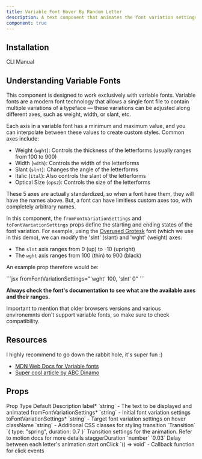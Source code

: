 ```yaml
---
title: Variable Font Hover By Random Letter
description: A text component that animates the font variation settings of letters in a random order. Works only with variable fonts.
component: true
---
```


<ComponentPreview name="variable-font-hover-by-random-letter-demo" />

## Installation

<Tabs defaultValue="cli">

<TabsList>
  <TabsTrigger value="cli">CLI</TabsTrigger>
  <TabsTrigger value="manual">Manual</TabsTrigger>
</TabsList>
<TabsContent value="cli">

<InstallTabs command="shadcn@latest add &quot;https://uwuui.com/r/variable-font-hover-by-random-letter.json&quot;" npx />

</TabsContent>  
<TabsContent value="manual">

<ComponentSource name="variable-font-hover-by-random-letter" />

</TabsContent>
</Tabs>

## Understanding Variable Fonts

This component is designed to work exclusively with variable fonts. Variable fonts are a modern font technology that allows a single font file to contain multiple variations of a typeface — these variations can be adjusted along different axes, such as weight, width, or slant, etc.

Each axis in a variable font has a minimum and maximum value, and you can interpolate between these values to create custom styles. Common axes include:

- Weight (`wght`): Controls the thickness of the letterforms (usually ranges from 100 to 900)
- Width (`wdth`): Controls the width of the letterforms
- Slant (`slnt`): Changes the angle of the letterforms
- Italic (`ital`): Also controls the slant of the letterforms
- Optical Size (`opsz`): Controls the size of the letterforms

These 5 axes are actually standardized, so when a font have them, they will have the names above. But, a font can have limitless custom axes too, with completely arbitrary names.

In this component, the `fromFontVariationSettings` and `toFontVariationSettings` props define the starting and ending states of the font variation. For example, using the [Overused Grotesk](https://github.com/RandomMaerks/Overused-Grotesk) font (which we use in this demo), we can modify the 'slnt' (slant) and 'wght' (weight) axes:

- The `slnt` axis ranges from 0 (up) to -10 (upright)
- The `wght` axis ranges from 100 (thin) to 900 (black)

An example prop therefore would be:

<CodeSnippet title="Font variation example prop">
```jsx
  fromFontVariationSettings="'wght' 100, 'slnt' 0"
```
</CodeSnippet>

**Always check the font's documentation to see what are the available axes and their ranges.**

Important to mention that older browsers versions and various environemnts don't support variable fonts, so make sure to check compatibility.

## Resources

I highly recommend to go down the rabbit hole, it's super fun :)

- [MDN Web Docs for Variable fonts](https://developer.mozilla.org/en-US/docs/Web/CSS/CSS_fonts/Variable_fonts_guide)
- [Super cool article by ABC Dinamo](https://abcdinamo.com/news/using-variable-fonts-on-the-web)

## Props

<Table>
  <TableHeader>
    <TableRow>
      <TableHead>Prop</TableHead>
      <TableHead>Type</TableHead>
      <TableHead>Default</TableHead>
      <TableHead>Description</TableHead>
    </TableRow>
  </TableHeader>
  <TableBody>
    <TableRow>
      <TableCell>label<span className="text-red-500">*</span></TableCell>
      <TableCell>`string`</TableCell>
      <TableCell>-</TableCell>
      <TableCell>The text to be displayed and animated</TableCell>
    </TableRow>
    <TableRow>
      <TableCell>fromFontVariationSettings<span className="text-red-500">*</span></TableCell>
      <TableCell>`string`</TableCell>
      <TableCell>-</TableCell>
      <TableCell>Initial font variation settings</TableCell>
    </TableRow>
    <TableRow>
      <TableCell>toFontVariationSettings<span className="text-red-500">*</span></TableCell>
      <TableCell>`string`</TableCell>
      <TableCell>-</TableCell>
      <TableCell>Target font variation settings on hover</TableCell>
    </TableRow>
    <TableRow>
      <TableCell>className</TableCell>
      <TableCell>`string`</TableCell>
      <TableCell>-</TableCell>
      <TableCell>Additional CSS classes for styling</TableCell>
    </TableRow>
    <TableRow>
      <TableCell>transition</TableCell>
      <TableCell>`Transition`</TableCell>
      <TableCell>`{ type: "spring", duration: 0.7 }`</TableCell>
      <TableCell>Transition settings for the animation. Refer to motion docs for more details</TableCell>
    </TableRow>
    <TableRow>
      <TableCell>staggerDuration</TableCell>
      <TableCell>`number`</TableCell>
      <TableCell>`0.03`</TableCell>
      <TableCell>Delay between each letter's animation start</TableCell>
    </TableRow>
    <TableRow>
      <TableCell>onClick</TableCell>
      <TableCell>`() => void`</TableCell>
      <TableCell>-</TableCell>
      <TableCell>Callback function for click events</TableCell>
    </TableRow>
  </TableBody>
</Table>
